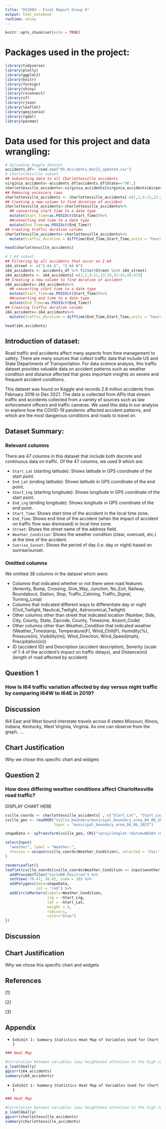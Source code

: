 ```yaml
---
title: "DS2003 - Final Report Group 6"
output: html_notebook
runtime: shiny
---
```


```r
knitr::opts_chunk$set(echo = TRUE)
```

# Packages used in the project:
```r
library(tidyverse)
library(plotly)
library(ggplot2)
library(knitr)
library(foreign)
library(shiny)
library(rsconnect)
library(sf)
library(rjson)
library(leaflet)
library(geojsonio)
library(rgdal)
library(pacman)
```

# Data used for this project and data wrangling:
```r
# Uploading Kaggle dataset
accidents_df<- read.csv("US_Accidents_Dec21_updated.csv")
# Charlottesville subset
## Subsetting data to all Charlottesville accidents
virginia_accidents<-accidents_df[accidents_df$State=="VA",]
charlottesville_accidents<-virginia_accidents[virginia_accidents$Airport_Code=="KCHO",]
## Removing uncessary rows
charlottesville_accidents <- charlottesville_accidents[-c(1,2,9:11,13:29,31:43,45:47)]
## Creating a new column to find duration of accident
charlottesville_accidents<-charlottesville_accidents%>%
  ## converting start time to a date type
  mutate(Start_Time=as.POSIXct(Start_Time))%>%
  ##converting end time to a date type
  mutate(End_Time=as.POSIXct(End_Time))
## Creating traffic duration column
charlottesville_accidents<-charlottesville_accidents%>%
  mutate(traffic_duration = difftime(End_Time,Start_Time,units = "hours"))

head(charlottesville_accidents)

# I-64 subset
## Filtering by all accidents that occur on I-64
i64_street <- c("I-64 E", "I-64 W")
i64_accidents <- accidents_df %>% filter(Street %in% i64_street)
i64_accidents <- i64_accidents[-c(1,2,9:11,13:29,31:43,45:47)]
## Creating a new column to find duration of accident
i64_accidents<-i64_accidents%>%
  ## converting start time to a date type
  mutate(Start_Time=as.POSIXct(Start_Time))%>%
  ##converting end time to a date type
  mutate(End_Time=as.POSIXct(End_Time))
## Creating traffic duration column
i64_accidents<-i64_accidents%>%
  mutate(traffic_duration = difftime(End_Time,Start_Time,units = "hours"))

head(i64_accidents)
```

## Introduction of dataset:

Road traffic and accidents affect many aspects from time management to safety. There are many sources that collect traffic data that include US and State Departments of Transportation. For data science analysis, this traffic dataset provides valuable data on accident patterns such as weather condition and distance affected that gives important insights on severe and frequent accident conditions. 

This dataset was found on Kaggle and records 2.8 million accidents from February 2016 to Dec 2021. The data is collected from APIs that stream traffic and accidents collected from a variety of sources such as law enforcement officers and traffic cameras. We used this data in our analysis to explore how the COVID-19 pandemic affected accident patterns, and which are the most dangerous conditions and roads to travel on.

## Dataset Summary:


### Relevant columns

There are 47 columns in this dataset that include both discrete and continuous data on traffic. Of  the 47 columns, we used 9 which are: 

 * `Start_Lat` (starting latitude): Shows latitude in GPS coordinate of the start point.
 * `End_Lat` (ending latitude): Shows latitude in GPS coordinate of the end point.
 * `Start_Lng` (starting longitude): Shows longitude in GPS coordinate of the start point.
 * `End_Lng` (ending longitude): Shows longitude in GPS coordinate of the end point.
 * `Start_Time`: Shows start time of the accident in the local time zone.
 * `End_Time`: Shows end time of the accident (when the impact of accident on traffic flow was dismissed) in local time zone.
 * `Street`: Shows the street name of the address field.
 * `Weather_Condition`: Shows the weather condition (clear, overcast, etc.) at the time of the accident.
 * `Sunrise_Sunset`: Shows the period of day (i.e. day or night) based on sunrise/sunset.

### Omitted columns

We omitted 38 columns in the dataset which were:
 
 * Columns that indicated whether or not there were road features (Amenity, Bump, Crossing, Give_Way, Junction, No_Exit, Railway, Roundabout, Station, Stop, Traffic_Calming, Traffic_Signal, Turning_Loop)
 * Columns that indicated different ways to differentiate day or night (Civil_Twilight, Nautical_Twilight, Astronomical_Twilight)
 * Other columns other than street that indicated location (Number, Side, City, County, State, Zipcode, County, Timezone, Airport_Code)
 * Other columns other than Weather_Condition that indicated weather (Weather_Timestamp, Temperature(F), Wind_Chill(F), Humidity(%), Pressure(in), Visibility(mi), Wind_Direction, Wind_Speed(mph), Precipitation(in))
 * ID (accident ID) and Description (accident description), Severity (scale of 1-4 of the accident's impact on traffic delays), and Distance(mi) (length of road affected by accident)


## Question 1 
### How Is I64 traffic variation affected by day versus night traffic by comparing I64W to I64E in 2019? 




## Discussion
I64 East and West bound interstate travels across 6 states Missouri, Illinois, Indiana, Kentucky, West Virginia, Virginia. As one can observe from the graph, ….

## Chart Justification
Why we chose this specific chart and widgets

## Question 2 
### How does differing weather conditions affect Charlottesville road traffic?

DISPLAY CHART HERE 
```r
cville_coords <- charlottesville_accidents[ , c("Start_Lat", "Start_Lng", "Weather_Condition")]
cville_geo <- readOGR("cville_boundary/municipal_boundary_area_04_06_2023.shp",
                      layer = "municipal_boundary_area_04_06_2023")

shapeData <- spTransform(cville_geo, CRS("+proj=longlat +datum=WGS84 +no_defs"))

selectInput(
  "weather", label = "Weather:",
  choices = unique(cville_coords$Weather_Condition), selected = 'Fair'
)

renderLeaflet({
leaflet(cville_coords[cville_coords$Weather_Condition == input$weather, ]) %>% 
  addProviderTiles("CartoDB.Positron") %>%
  setView(-78.47, 38.02, zoom = 10) %>% 
  addPolygons(data=shapeData,
              col = 'red') %>%
  addCircleMarkers(label=~Weather_Condition,
                   lng = ~Start_Lng,
                   lat = ~Start_Lat,
                   weight = 3, 
                   radius=1, 
                   color="blue")  
})

```


## Discussion 
## Chart Justification 
Why we chose this specific chart and widgets


## References 
[1] 

[2]

[3]

## Appendix 
* `Exhibit 1: Summary Statistics Heat Map of Variables Used for Chart 1`
```r
### Heat Map

#Correlation between variables (pay heightened attention to the high correlations between team score and other variables)
p_load(GGally)
ggcorr(i64_accidents)
summary(i64_accidents)
```

* `Exhibit 1: Summary Statistics Heat Map of Variables Used for Chart 1`

```r
### Heat Map

#Correlation between variables (pay heightened attention to the high correlations between team score and other variables)
p_load(GGally)
ggcorr(charlottesville_accidents)
summary(charlottesville_accidents)
```


